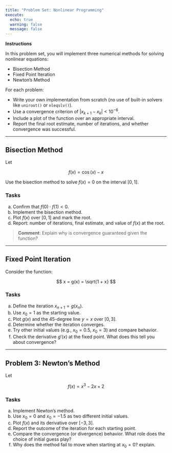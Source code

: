 ```yaml
---
title: "Problem Set: Nonlinear Programming"
execute: 
  echo: true
  warning: false
  message: false
---
```


**Instructions**

In this problem set, you will implement three numerical methods for solving nonlinear equations:

- Bisection Method
- Fixed Point Iteration
- Newton’s Method

For each problem:

- Write your own implementation from scratch (no use of built-in solvers like `uniroot()` or `nleqslv()`).
- Use a convergence criterion of $|x_{k+1} - x_k| < 10^{-6}$.
- Include a plot of the function over an appropriate interval.
- Report the final root estimate, number of iterations, and whether convergence was successful.

---

## Bisection Method

Let

$$
f(x) = \cos(x) - x
$$

Use the bisection method to solve $f(x) = 0$ on the interval $[0, 1]$.

### Tasks

a. Confirm that $f(0) \cdot f(1) < 0$.
b. Implement the bisection method.
c. Plot $f(x)$ over $[0, 1]$ and mark the root.
d. Report: number of iterations, final estimate, and value of $f(x)$ at the root.

> **Comment**: Explain why is convergence guaranteed given the function?

---

## Fixed Point Iteration

Consider the function:

$$
x = g(x) = \sqrt{1 + x}
$$

### Tasks

a. Define the iteration $x_{n+1} = g(x_n)$.
b. Use $x_0 = 1$ as the starting value.
c. Plot $g(x)$ and the 45-degree line $y = x$ over $[0, 3]$.
d. Determine whether the iteration converges.
e. Try other initial values (e.g., $x_0 = 0.5$, $x_0 = 3$) and compare behavior.
f. Check the derivative $g'(x)$ at the fixed point. What does this tell you about convergence?

---

## Problem 3: Newton's Method

Let

$$
f(x) = x^3 - 2x + 2
$$

### Tasks

a. Implement Newton’s method.
b. Use $x_0 = 0$ and $x_0 = -1.5$ as two different initial values.
c. Plot $f(x)$ and its derivative over $[-3, 3]$.
d. Report the outcome of the iteration for each starting point.
e. Compare the convergence (or divergence) behavior. What role does the choice of initial guess play?
f. Why does the method fail to move when starting at $x_0 = 0$? explain. 


